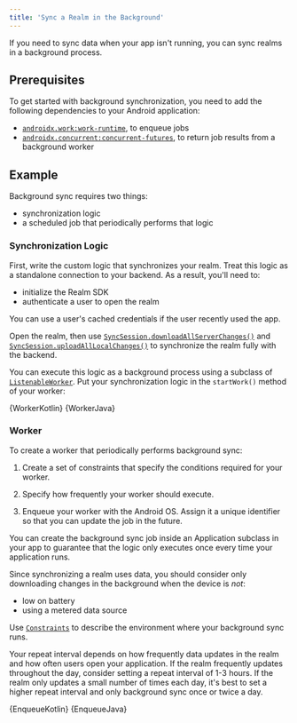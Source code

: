 ```yaml
---
title: 'Sync a Realm in the Background'
---
```


If you need to sync data when your app isn't running, you can sync realms
in a background process.

## Prerequisites

To get started with background synchronization, you need to add the
following dependencies to your Android application:

- [`androidx.work:work-runtime`](https://developer.android.com/reference/androidx/work/package-summary),
  to enqueue jobs
- [`androidx.concurrent:concurrent-futures`](https://developer.android.com/reference/androidx/concurrent/futures/package-summary),
  to return job results from a background worker

## Example

Background sync requires two things:

- synchronization logic
- a scheduled job that periodically performs that logic

### Synchronization Logic

First, write the custom logic that synchronizes your realm. Treat this
logic as a standalone connection to your backend. As a result, you'll
need to:

- initialize the Realm SDK
- authenticate a user to open the realm

You can use a user's cached credentials if the user recently used the app.

Open the realm, then use [`SyncSession.downloadAllServerChanges()`](https://www.mongodb.com/docs/realm/sdk/java/api/io/realm/mongodb/sync/SyncSession/#downloadallserverchanges)
and [`SyncSession.uploadAllLocalChanges()`](https://www.mongodb.com/docs/realm/sdk/java/api/io/realm/mongodb/sync/SyncSession/#uploadalllocalchanges)
to synchronize the realm fully with the backend.

You can execute this logic as a background process using a subclass of
[`ListenableWorker`](https://developer.android.com/reference/androidx/work/ListenableWorker.html).
Put your synchronization logic in the `startWork()` method of your worker:

<Tabs groupId="java-sdk-languages">
    <TabItem value="kotlin" label="Kotlin">
        <CodeBlock language="kotlin">{WorkerKotlin}</CodeBlock>
    </TabItem>
    <TabItem value="java" label="Java">
        <CodeBlock language="java">{WorkerJava}</CodeBlock>
    </TabItem>
</Tabs>

### Worker

To create a worker that periodically performs background sync:

1. Create a set of constraints that specify the conditions required for
   your worker.

1. Specify how frequently your worker should execute.

1. Enqueue your worker with the Android OS. Assign it a unique identifier
   so that you can update the job in the future.

You can create the background sync job inside an Application subclass in
your app to guarantee that the logic only executes once every time your
application runs.

Since synchronizing a realm uses data, you should consider only downloading
changes in the background when the device is *not*:

- low on battery
- using a metered data source

Use [`Constraints`](https://developer.android.com/reference/androidx/work/Constraints.Builder)
to describe the environment where your background sync runs.

Your repeat interval depends on how frequently data updates in the
realm and how often users open your application. If the realm frequently
updates throughout the day, consider setting a repeat interval of 1-3 hours.
If the realm only updates a small number of times each day, it's best to
set a higher repeat interval and only background sync once or twice a day.

<Tabs groupId="java-sdk-languages">
    <TabItem value="kotlin" label="Kotlin">
        <CodeBlock language="kotlin">{EnqueueKotlin}</CodeBlock>
    </TabItem>
    <TabItem value="java" label="Java">
        <CodeBlock language="java">{EnqueueJava}</CodeBlock>
    </TabItem>
</Tabs>